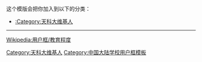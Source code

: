 {{Userbox
  |border-c = #fc6614
  |border-s = 1
  |id-c     = #fff
  |id-s     = 12
  |id-fc    = #000
  |info-c   = #0d11b1
  |info-s   = 10
  |info-fc  = #fc6614
  |id       = 天津科技大学
  |info     = 这个用户是'''[[天津科技大学|<span style="color: white;" class="org">天津科技大学</span>]]'''的校友、学生或老师。
}}[[Category:天科大维基人|{{PAGENAME}}]]
<noinclude>{{Clear}}

这个模版会把你加入到以下的分类：
*[[:Category:天科大维基人]]
----
[[Wikipedia:用户框/教育程度]]</div>
[[Category:天科大维基人]]
[[Category:中国大陆学校用户框模板]]
</noinclude>